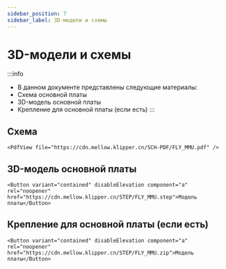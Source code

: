 ```yaml
---
sidebar_position: 7
sidebar_label: 3D-модели и схемы
---
```




# 3D-модели и схемы

:::info
* В данном документе представлены следующие материалы:
* Схема основной платы
* 3D-модель основной платы
* Крепление для основной платы (если есть)
:::

## Схема

    <PdfView file="https://cdn.mellow.klipper.cn/SCH-PDF/FLY_MMU.pdf" />


## 3D-модель основной платы

    <Button variant="contained" disableElevation component="a" rel="noopener" href="https://cdn.mellow.klipper.cn/STEP/FLY_MMU.step">Модель платы</Button>


## Крепление для основной платы (если есть)

    <Button variant="contained" disableElevation component="a" rel="noopener" href="https://cdn.mellow.klipper.cn/STEP/FLY_MMU.zip">Модель платы</Button>
